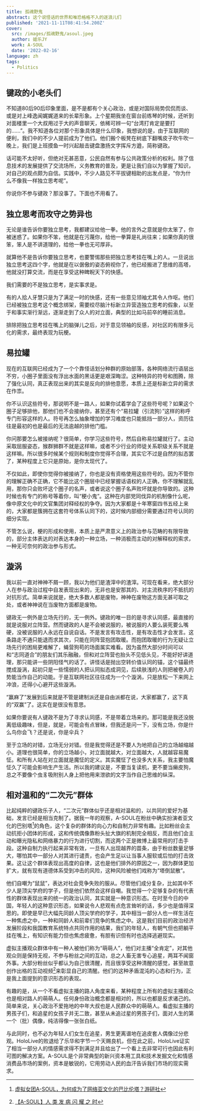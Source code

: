 ```yaml
---
title: 孤魂野鬼
abstract: 这个说怪话的世界和唯恐格格不入的逐浪儿们
published: '2021-11-11T08:41:54.200Z'
cover:
  src: /images/孤魂野鬼/asoul.jpeg
  author: 姬乐JY
  work: A-SOUL
  date: '2022-02-16'
language: zh
tags:
  - Politics
---
```


## 键政的小老头们

不知道80后90后印象里面，是不是都有个关心政治，或是对国际局势侃侃而谈、或是对上峰逸闻娓娓道来的长辈形象。上个星期我坐在窗台前练琴的时候，还听到对面楼里一个大叔用过于大的声音聊天，依稀可辨一句“台湾打肯定是要打的……”。我不知道各位对那个形象具体是什么印象，我想说的是，由于互联网的便利，我们中的不少人提前成为了他们。他们搬个板凳在树底下翻嘴皮子吹牛吹一晚上，我们是上班摸鱼一时兴起敲击键盘激扬文字挥斥方遒，简称键政。

话可能不太好听，但绝对无甚恶意，公民自然有参与公共政策分析的权利。除了信息技术的发展提供了交流场所，义务教育的普及，更是让我们自以为掌握了知识，对自己的观点颇为自信。实践中，不少人路见不平拔键相助的出发点是，“你为什么不像我一样独立思考呢”。

你说你不参与键政？那没事了。下面也不用看了。

## 独立思考而攻守之势异也

无论是谁告诉你要独立思考，我都建议给他一拳。他的言外之意就是你太笨了，你被迷惑了。如果你不笨，他就是在污蔑你，给他一拳算是礼尚往来；如果你真的很笨，笨人是不讲道理的，给他一拳也无可厚非。

就算他不是告诉你要独立思考，也要警惕那些把独立思考挂在嘴上的人。一旦说出独立思考这四个字，他就是在以倨傲的姿态俯视你了，他已经搬进了思维的高塔，他就没打算交流，而是在享受这种睥睨天下的快感。

我们需要的不是独立思考，是实事求是。

有的人拾人牙慧只是为了满足一时的快感，还有一些意见领袖尤其令人作呕。他们已经被独立思考这个概念绑架，需要绞尽脑汁标新立异营造独立思考的假象，以至于和事实渐行渐远，逐渐走到了众人的对立面，典型的比如马前卒的睡前消息。

排除把独立思考挂在嘴上的脑弹儿之后，对于意见领袖的反感，对社区的有限多元化的需求，最终表现为玩梗。

## 易拉罐

现在的互联网已经成为了一个个靠怪话划分种群的原始部落，各种网络流行语层出不穷，小圈子里面没有浮出水面的黑话更是艰深晦涩。这种特异的符号和图腾，除了强化认同，真正表现出来的其实是反向的排他意愿，本质上还是标新立异的需求在作祟。

你不认识这些符号，那说明不是一路人，如果你试着学会了这些符号呢？如果这个圈子足够排他，那他们也不会接纳你，甚至还有个“易拉罐（引流狗）”这样的称呼专门形容这样的人。符号再怎么抽象增加的学习难度也只能抵挡一部分人，资历往往是最初的也是最后的无法逾越的排他门槛。

你问那要怎么被接纳呢？很简单，你学习这些符号，然后自称易拉罐就行了。主动采取屈服姿态，猴群狮群不就是这样嘛，或者不少行业的师徒关系职级关系不就是这样嘛。所以很多时候某个规则和制度你觉得不合理，其实它不过是自然的拟态罢了，某种程度上它只是原始，是你太现代了。

不仅如此，即使你觉得你被接纳了，你也是没有资格使用这些符号的。因为不管你的理解正确不正确，它不能比这个圈层中已经掌握话语权的人正确，你不理解就乱用，那你只会败坏这个圈子的名声，或者说这个圈子名声败坏就是你导致的。这种时候也有专门的称号等着你，叫“梗小鬼”。这种在内部党同伐异的机制像什么呢，像中原文化中的文官集团对释经权的争夺。因为大家都是十年寒窗四书五经上来的，大家都是簇拥在这套符号体系认同下的，这时候内部细分需要通过符号认同的细分实现。

不管怎么说，梗的形成和使用，本质上是严肃意义上的政治参与范畴的有限导致的，部分主体表达的对表达本身的一种立场，一种消极而主动的对解释权的索求，一种无可奈何的政治参与形式。

## 漩涡

我以前一直对神神不屑一顾，我以为他们是渣滓中的渣滓。可现在看来，绝大部分人在参与政治过程中自发表现出来的，无非也是安那其的、对主流秩序的不抵抗的对抗形式。简单来说就是，绝大多数人都是废物，神神在废物这方面无甚可取之处，或者神神说在当废物方面都是废物。

键政无一例外是立场先行的，无一例外。键政的唯一目的是寻求认同感，最直接的就是说服对立阵营。然而键政的人是不会被说服的，被说服的人要么装死要么嘴硬，没被说服的人永远在自说自话。不是发言有攻击性，是有攻击性才会发言。这条路走不通只能退而求其次，只能在同阵营抱团取暖。而抱团取暖的行为无疑让立场先行的困局更难解了，蝇营狗苟的场面属实难看。因为虽然大部分时间可以和“志同道合”的朋友们其乐融融，但和对立阵营也抬头不见低头见，不能好好讲道理，那只能讲一些阴阳怪气的话了。讲怪话是抛出空转价值认同的锚，这个锚最终搅成漩涡，起初只是一些懦弱的人把认同拟态成洞见，后续肤浅的人则把被卷入的势能当作自己的动能。于是互联网社区往往成为一个个漩涡，只是放松一下来网上冲浪，还得小心避开这些漩涡。

“赢麻了”发展到后来就是不管是建制派还是自由派都在说，大家都赢了，这下真的“双赢”了。这实在是很没有意思。

如果你要说有人键政不是为了寻求认同感，不是带着立场来的。那可能是我还没脱离低级趣味，但是，就是，可能会有点冒昧，但我还是问一下，没有立场，你是什么鸟你会飞？还是说，你是伞兵？

至于立场的对错，立场无分对错。但是我觉得还是不要人为地把自己的立场越缩越小。道理也很简单，你的立场越小，对立面就越大，对立面越大，人就越容易魔怔。和所有人站在对立面就是魔怔的定义。其实魔怔了也没多大关系，我主要怕魔怔久了可能会影响生产生活。所以我的建议是，不要当复读机，更不要当癞皮狗，总之不要像个虫豸吸附别人身上把他用来泄欲的文字当作自己思维的纵深。

## 相对温和的“二次元”群体

比起纯粹的键政乐子人，“二次元”群体似乎还是相对温和的，以共同的爱好为基础，发言已经是相当克制了。据我一年的观察，A-SOUL在粉丝中确实扮演者亚文化的巴别塔[^亚文化的巴比伦塔]的角色，这个复杂的群体的向心力和自制力非常有趣。比如粉丝会主动抗拒小团体的形成，这和传统偶像靠粉头扯大旗的机制完全相反，而且他们会主动和曝光隐私和网络暴力的行为进行切割，而这两个正是微博上最常用的打击手段。这种自制力执行起来非常有效，一旦有人出现越界的苗条，由于粉丝数量足够大，哪怕其中一部分人对其进行谴责，也会产生足以让当事人服软或后怕的打击效果。这让这个群体表现出高度的自律，这也是他们排外的原因之一，因为群体更加扩大，就有现有道德体系受到冲击的风险，这种风险被他们戏称为“塔倒鼠散”。

他们自嘲为“鼠鼠”，表达对社会竞争失败的服从。尽管他们成分复杂，比如其中不少人是顶尖学府的学子，但是他们依然会这样自嘲。我觉得一个足够复杂的有代表性的群体表现出来的统一的政治认同，其实就是一种意识形态。在时至今日的中国，年轻人的这种意识形态，如果说令人悲观有点危言耸听的话，多少也是值得深思的。即使是早已大幅先同龄人顶尖学府的学子，其中相当一部分人也一样生活在一种焦虑之中，一种和同龄人和前辈们竞争的焦虑之中。这是我们目前的政治经济发展阶段和我国教育系统特点共同作用的结果，我们的年轻人，有朝气但也把躺平挂在嘴上，有知识有能力但也焦虑疲惫，有胆有识但有时也选择逃避现实。

虚拟主播观众群体中有一种人被他们称为“萌萌人”，他们对主播“全肯定”，对其他观众则是保持无视，不参与粉丝之间的互动，总之人畜无害专心追星，两耳不闻窗外事。大部分粉丝似乎都认为自己很清醒，而且很享受这种清醒的感觉，甚至故意创作出格的互动视频[^发病]来彰显自己的清醒。他们的这种矛盾混沌的心态和行为，正是我上面提到的意识形态的表现。

有趣的是，从一个不看虚拟主播的路人角度来看，某种程度上所有的虚拟主播观众也是相对路人的萌萌人。任何身份政治概念都是相对的，所以也都是反求诸己的。简单来说，关心政治不爱拖地的中年大叔也是人民群众中的萌萌人。看虚拟主播的男孩子们，和追星的女孩子并无二致，甚至从未追过星的男孩子们，面对人生的第一个（批）偶像，纯洁得像一张张白纸。

与此同时，也不必为年轻人们女生在追星，男生更离谱地在追皮套人偶像过分悲观。HoloLive的败退给了乐华和字节一个天赐良机，但在此之前，HoloLive证实了相当一部分人的情感需求得不到满足并且给出了一个看上去非常可行也因此有利可图的解决方案。A-SOUL是个非常典型的新兴资本用工具和技术发掘文化和情感消费品市场的案例，资本是敏锐的，它用劳动人民的血汗告诉我们市场的现实需求。


[^亚文化的巴比伦塔]: [虚拟女团A-SOUL，为何成为了网络亚文化的巴比伦塔？游研社](https://www.bilibili.com/read/cv11255821)
[^发病]: [【A-SOUL】人 类 发 病 闪 耀 之 时](https://www.bilibili.com/video/BV19y4y1K74e)
